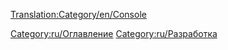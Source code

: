 [[Translation:Category/en/Console]]

{{en/Bilingual box| Ru
| ---
| Articles relating to the use of the [[en/console]] are here.}}


[[Category:ru/Оглавление]]
[[Category:ru/Разработка]]